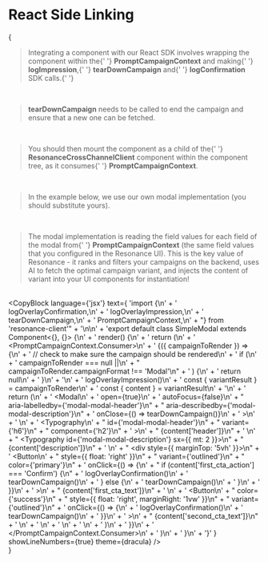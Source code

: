 
# React Side Linking

{
<Theme>
    <br/>
    <Blockquote>
        Integrating a component with our React SDK involves
        wrapping the component within the{' '}
        <strong>PromptCampaignContext</strong> and making{' '}
        <strong>logImpression</strong>,{' '}
        <strong>tearDownCampaign</strong> and{' '}
        <strong>logConfirmation</strong> SDK calls.{' '}
    </Blockquote>
    <br />
    <Blockquote>
        <strong>tearDownCampaign</strong> needs to be called to
        end the campaign and ensure that a new one can be fetched.
    </Blockquote>
    <br />
    <Blockquote>
        You should then mount the component as a child of the{' '}
        <strong>ResonanceCrossChannelClient</strong> component
        within the component tree, as it consumes{' '}
        <strong>PromptCampaignContext</strong>.
    </Blockquote>
    <br />
    <Blockquote>
        In the example below, we use our own modal implementation
        (you should substitute yours).
    </Blockquote>
    <br />
    <Blockquote>
        The modal implementation is reading the field values for
        each field of the modal from{' '}
        <strong>PromptCampaignContext</strong> (the same field
        values that you configured in the Resonance UI). This is
        the key value of Resonance - it ranks and filters your
        campaigns on the backend, uses AI to fetch the optimal
        campaign variant, and injects the content of variant into
        your UI components for instantiation!
    </Blockquote>
    <br />
    <CopyBlock
        language={'jsx'}
        text={
            'import {\n' +
            '  logOverlayConfirmation,\n' +
            '  logOverlayImpression,\n' +
            '  tearDownCampaign,\n' +
            '  PromptCampaignContext,\n' +
            "} from 'resonance-client'" +
            '\n\n' +
            'export default class SimpleModal extends Component<{}, {}> {\n' +
            '  render() {\n' +
            '    return (\n' +
            '      <PromptCampaignContext.Consumer>\n' +
            '        {({ campaignToRender }) => {\n' +
            '          // check to make sure the campaign should be rendered\n' +
            '          if (\n' +
            '            campaignToRender === null ||\n' +
            "            campaignToRender.campaignFormat !== 'Modal'\n" +
            '          ) {\n' +
            '            return null\n' +
            '          }\n' +
            '\n' +
            '          logOverlayImpression()\n' +
            '          const { variantResult } = campaignToRender\n' +
            '          const { content } = variantResult\n' +
            '\n' +
            '          return (\n' +
            '            <Modal\n' +
            '              open={true}\n' +
            '              autoFocus={false}\n' +
            "              aria-labelledby={'modal-modal-header'}\n" +
            "              aria-describedby={'modal-modal-description'}\n" +
            '              onClose={() => tearDownCampaign()}\n' +
            '            >\n' +
            '              <Box sx={style}>\n' +
            '                <Typography\n' +
            "                  id={'modal-modal-header'}\n" +
            "                  variant={'h6'}\n" +
            "                  component={'h2'}\n" +
            '                >\n' +
            "                  {content['header']}\n" +
            '                </Typography>\n' +
            "                <Typography id={'modal-modal-description'} sx={{ mt: 2 }}>\n" +
            "                  {content['description']}\n" +
            '                </Typography>\n' +
            "                <div style={{ marginTop: '5vh' }}>\n" +
            '                  <Button\n' +
            "                    style={{ float: 'right' }}\n" +
            "                    variant={'outlined'}\n" +
            "                    color={'primary'}\n" +
            '                    onClick={() => {\n' +
            "                      if (content['first_cta_action'] === 'Confirm') {\n" +
            '                        logOverlayConfirmation()\n' +
            '                        tearDownCampaign()\n' +
            '                      } else {\n' +
            '                        tearDownCampaign()\n' +
            '                      }\n' +
            '                    }}\n' +
            '                  >\n' +
            "                    {content['first_cta_text']}\n" +
            '                  </Button>\n' +
            '                  <Button\n' +
            "                    color={'success'}\n" +
            "                    style={{ float: 'right', marginRight: '1vw' }}\n" +
            "                    variant={'outlined'}\n" +
            '                    onClick={() => {\n' +
            '                         logOverlayConfirmation()\n' +
            '                         tearDownCampaign()\n' +
            '                    }}\n' +
            '                  >\n' +
            "                    {content['second_cta_text']}\n" +
            '                  </Button>\n' +
            '                </div>\n' +
            '              </Box>\n' +
            '            </Modal>\n' +
            '          )\n' +
            '        }}\n' +
            '      </PromptCampaignContext.Consumer>\n' +
            '    )\n' +
            '  }\n' +
            '}'
        }
        showLineNumbers={true}
        theme={dracula}
    />
    <br />
</Theme>
}